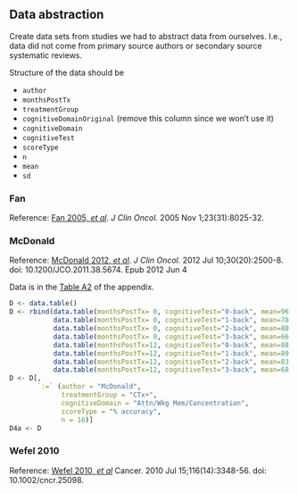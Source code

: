 ## Data abstraction

Create data sets from studies we had to abstract data from ourselves.
I.e., data did not come from primary source authors or secondary source systematic reviews.

Structure of the data should be

* `author`
* `monthsPostTx`
* `treatmentGroup`
* `cognitiveDomainOriginal` (remove this column since we won't use it)
* `cognitiveDomain`
* `cognitiveTest`
* `scoreType`
* `n`
* `mean`
* `sd`


### Fan

Reference: [Fan 2005, *et al*](http://www.ncbi.nlm.nih.gov/pubmed/16258100).
*J Clin Oncol.* 2005 Nov 1;23(31):8025-32.


### McDonald

Reference: [McDonald 2012, *et al*](http://www.ncbi.nlm.nih.gov/pubmed/22665542).
*J Clin Oncol.* 2012 Jul 10;30(20):2500-8. doi: 10.1200/JCO.2011.38.5674. Epub 2012 Jun 4

Data is in the [Table A2](http://jco.ascopubs.org/content/30/20/2500/T4.expansion.html) of the appendix.

```r
D <- data.table()
D <- rbind(data.table(monthsPostTx= 0, cognitiveTest="0-back", mean=96.1, sd= 8.2),
           data.table(monthsPostTx= 0, cognitiveTest="1-back", mean=78.3, sd=30.1),
           data.table(monthsPostTx= 0, cognitiveTest="2-back", mean=80.1, sd=27.5),
           data.table(monthsPostTx= 0, cognitiveTest="3-back", mean=66.7, sd=25.2),
           data.table(monthsPostTx=12, cognitiveTest="0-back", mean=88.0, sd=21.9),
           data.table(monthsPostTx=12, cognitiveTest="1-back", mean=89.1, sd=13.2),
           data.table(monthsPostTx=12, cognitiveTest="2-back", mean=83.1, sd=16.1),
           data.table(monthsPostTx=12, cognitiveTest="3-back", mean=68.4, sd=22.9))
D <- D[,
       `:=` (author = "McDonald",
             treatmentGroup = "CTx+",
             cognitiveDomain = "Attn/Wkg Mem/Concentration",
             scoreType = "% accuracy",
             n = 16)]
D4a <- D
```


### Wefel 2010

Reference: [Wefel 2010, *et al*](http://www.ncbi.nlm.nih.gov/pubmed/20564075)
Cancer. 2010 Jul 15;116(14):3348-56. doi: 10.1002/cncr.25098.
